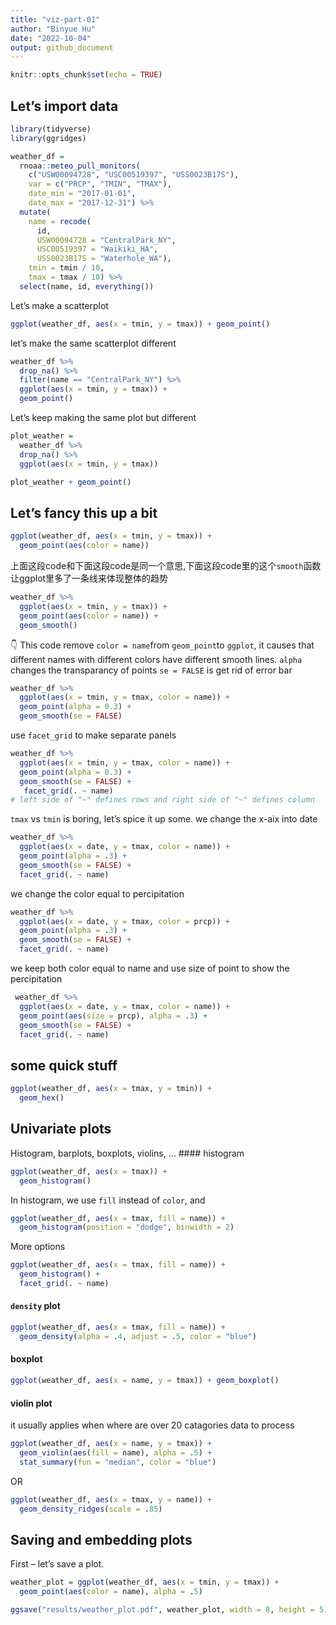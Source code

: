 ```yaml
---
title: "viz-part-01"
author: "Binyue Hu"
date: "2022-10-04"
output: github_document
---
```


```r
knitr::opts_chunk$set(echo = TRUE)
```

## Let's import data

```r
library(tidyverse)
library(ggridges)
```

```r
weather_df = 
  rnoaa::meteo_pull_monitors(
    c("USW00094728", "USC00519397", "USS0023B17S"),
    var = c("PRCP", "TMIN", "TMAX"), 
    date_min = "2017-01-01",
    date_max = "2017-12-31") %>%
  mutate(
    name = recode(
      id, 
      USW00094728 = "CentralPark_NY", 
      USC00519397 = "Waikiki_HA",
      USS0023B17S = "Waterhole_WA"),
    tmin = tmin / 10,
    tmax = tmax / 10) %>%
  select(name, id, everything())
```

Let's make a scatterplot 

```r
ggplot(weather_df, aes(x = tmin, y = tmax)) + geom_point()
```

let's make the same scatterplot different 

```r
weather_df %>%
  drop_na() %>%
  filter(name == "CentralPark_NY") %>%
  ggplot(aes(x = tmin, y = tmax)) + 
  geom_point()
```

Let's keep making the same plot but different 

```r

plot_weather = 
  weather_df %>%
  drop_na() %>%
  ggplot(aes(x = tmin, y = tmax)) 

plot_weather + geom_point()

```


## Let's fancy this up a bit

```r
ggplot(weather_df, aes(x = tmin, y = tmax)) + 
  geom_point(aes(color = name))
```

上面这段code和下面这段code是同一个意思,下面这段code里的这个`smooth`函数让ggplot里多了一条线来体现整体的趋势

```r
weather_df %>%
  ggplot(aes(x = tmin, y = tmax)) + 
  geom_point(aes(color = name)) +
  geom_smooth()
```

👇 This code remove `color = name`from `geom_point`to `ggplot`, it causes that different names with different colors have different smooth lines. 
`alpha ` changes the transparancy of points 
`se = FALSE` is get rid of error bar 

```r
weather_df %>%
  ggplot(aes(x = tmin, y = tmax, color = name)) + 
  geom_point(alpha = 0.3) +
  geom_smooth(se = FALSE)
```

use `facet_grid` to make separate panels 

```r
weather_df %>%
  ggplot(aes(x = tmin, y = tmax, color = name)) + 
  geom_point(alpha = 0.3) +
  geom_smooth(se = FALSE) +
   facet_grid(. ~ name)
# left side of "~" defines rows and right side of "~" defines column 
```

`tmax` vs ` tmin` is boring, let's spice it up some. 
we change the x-aix into date 

```r
weather_df %>%
  ggplot(aes(x = date, y = tmax, color = name)) + 
  geom_point(alpha = .3) +
  geom_smooth(se = FALSE) +
  facet_grid(. ~ name)

```

we change the color equal to percipitation 
```r
weather_df %>%
  ggplot(aes(x = date, y = tmax, color = prcp)) + 
  geom_point(alpha = .3) +
  geom_smooth(se = FALSE) +
  facet_grid(. ~ name)

```

we keep both color equal to name and use size of point to show the percipitation 
```r
 weather_df %>%
  ggplot(aes(x = date, y = tmax, color = name)) + 
  geom_point(aes(size = prcp), alpha = .3) +
  geom_smooth(se = FALSE) +
  facet_grid(. ~ name)
```

## some quick stuff

```r
ggplot(weather_df, aes(x = tmax, y = tmin)) + 
  geom_hex()
```



## Univariate plots

Histogram, barplots, boxplots, violins, ... 
#### histogram

```r
ggplot(weather_df, aes(x = tmax)) + 
  geom_histogram()
```

In histogram, we use `fill` instead of `color`,  and  
```r
ggplot(weather_df, aes(x = tmax, fill = name)) + 
  geom_histogram(position = "dodge", binwidth = 2)
```

More options 

```r
ggplot(weather_df, aes(x = tmax, fill = name)) + 
  geom_histogram() +
  facet_grid(. ~ name)
```

#### `density` plot 
```r
ggplot(weather_df, aes(x = tmax, fill = name)) + 
  geom_density(alpha = .4, adjust = .5, color = "blue")
```

#### boxplot 
```r
ggplot(weather_df, aes(x = name, y = tmax)) + geom_boxplot()
```

#### violin plot 
it usually applies when where are over 20 catagories data to process 

```r
ggplot(weather_df, aes(x = name, y = tmax)) + 
  geom_violin(aes(fill = name), alpha = .5) + 
  stat_summary(fun = "median", color = "blue")
```

OR

```r
ggplot(weather_df, aes(x = tmax, y = name)) + 
  geom_density_ridges(scale = .85)
```


## Saving and embedding plots 

First -- let's save a plot. 

```r

weather_plot = ggplot(weather_df, aes(x = tmin, y = tmax)) + 
  geom_point(aes(color = name), alpha = .5) 

ggsave("results/weather_plot.pdf", weather_plot, width = 8, height = 5)
```

